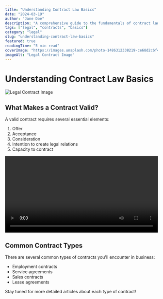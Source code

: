 ```yaml
---
title: "Understanding Contract Law Basics"
date: "2024-03-19"
author: "Jane Doe"
description: "A comprehensive guide to the fundamentals of contract law for beginners"
tags: ["legal", "contracts", "basics"]
category: "legal"
slug: "understanding-contract-law-basics"
featured: true
readingTime: "5 min read"
coverImage: "https://images.unsplash.com/photo-1486312338219-ce68d2c6f44d"
imageAlt: "Legal Contract Image"
---
```


# Understanding Contract Law Basics

![Legal Contract Image](https://images.unsplash.com/photo-1486312338219-ce68d2c6f44d)

## What Makes a Contract Valid?

A valid contract requires several essential elements:

1. Offer
2. Acceptance
3. Consideration
4. Intention to create legal relations
5. Capacity to contract

<video width="100%" controls>
  <source src="/videos/contract-basics.mp4" type="video/mp4" />
  Your browser does not support the video tag.
</video>

## Common Contract Types

There are several common types of contracts you'll encounter in business:

- Employment contracts
- Service agreements
- Sales contracts
- Lease agreements

Stay tuned for more detailed articles about each type of contract!